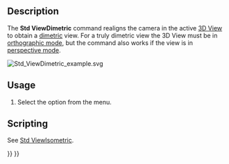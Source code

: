 <languages/>

{{Docnav
|[[Std_ViewIsometric|ViewIsometric]]
|[[Std_ViewTrimetric|ViewTrimetric]]
|[[Std_View_Menu|Std View Menu]]
|IconL=Std_ViewIsometric.svg
|IconR=Std_ViewTrimetric.svg
|IconC=Freecad.svg
}}

{{GuiCommand
|Name=Std ViewDimetric
|MenuLocation=View → Standard Views → Axonometric → Dimetric
|Workbenches=All
|SeeAlso=[[Std_ViewIsometric|Std ViewIsometric]], [[Std_ViewTrimetric|Std ViewTrimetric]]
}}

==Description==

The '''Std ViewDimetric''' command realigns the camera in the active [[3D_View|3D View]] to obtain a [https://en.wikipedia.org/wiki/Axonometric_projection#Three_types dimetric] view. For a truly dimetric view the 3D View must be in [[Std_OrthographicCamera|orthographic mode]], but the command also works if the view is in [[Std_PerspectiveCamera|perspective mode]].

[[Image:Std_ViewDimetric_example.svg]]
{{Caption|The [[Std_AxisCross|axis cross]] and a cube in dimetric view}}

==Usage==

# Select the {{MenuCommand|View → Standard Views → Axonometric → [[Image:Std_ViewDimetric.svg|16px]] Dimetric}} option from the menu.

==Scripting==

See [[Std_ViewIsometric#Scripting|Std ViewIsometric]].


{{Docnav
|[[Std_ViewIsometric|ViewIsometric]]
|[[Std_ViewTrimetric|ViewTrimetric]]
|[[Std_View_Menu|Std View Menu]]
|IconL=Std_ViewIsometric.svg
|IconR=Std_ViewTrimetric.svg
|IconC=Freecad.svg
}}

{{Std_Base_navi{{#translation:}}}}
{{Userdocnavi{{#translation:}}}}